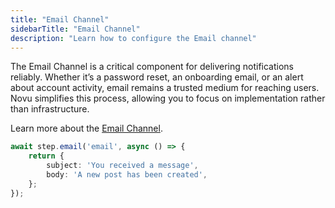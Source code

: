 ```yaml
---
title: "Email Channel"
sidebarTitle: "Email Channel"
description: "Learn how to configure the Email channel"
---
```


The Email Channel is a critical component for delivering notifications reliably. Whether it’s a password reset, an onboarding email, or an alert about account activity, email remains a trusted medium for reaching users. 
Novu simplifies this process, allowing you to focus on implementation rather than infrastructure.

Learn more about the [Email Channel](/integrations/providers/email/email-channel).

```typescript
await step.email('email', async () => {
    return {
        subject: 'You received a message',
        body: 'A new post has been created',
    };
});
```